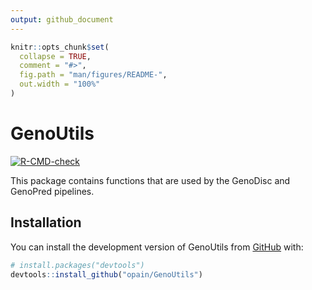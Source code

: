 ```yaml
---
output: github_document
---
```


```r
knitr::opts_chunk$set(
  collapse = TRUE,
  comment = "#>",
  fig.path = "man/figures/README-",
  out.width = "100%"
)
```

# GenoUtils

<!-- badges: start -->
[![R-CMD-check](https://github.com/opain/GenoUtils/actions/workflows/R-CMD-check.yaml/badge.svg)](https://github.com/opain/GenoUtils/actions/workflows/R-CMD-check.yaml)
<!-- badges: end -->

This package contains functions that are used by the GenoDisc and GenoPred pipelines.

## Installation

You can install the development version of GenoUtils from [GitHub](https://github.com/) with:

``` r
# install.packages("devtools")
devtools::install_github("opain/GenoUtils")
```
